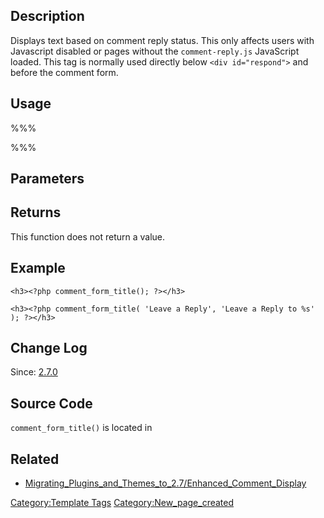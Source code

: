 {{Languages|
{{en|Function_Reference/comment_form_title}}
{{ja|テンプレートタグ/comment_form_title}}
}}

== Description ==

Displays text based on comment reply status. This only affects users with Javascript disabled or pages without the <code>comment-reply.js</code> JavaScript loaded. This tag is normally used directly below <code>&lt;div id="respond"&gt;</code> and before the comment form.

== Usage ==

%%% <?php comment_form_title( $noreplytext, $replytext, $linktoparent ); ?> %%%

== Parameters ==

{{Parameter|$noreplytext|string|Text to display when not replying to a comment.|Optional|'Leave a Reply'}}

{{Parameter|$replytext|string|Text to display when replying to a comment. Accepts "%s" for the author of the comment being replied to.|Optional|'Leave a Reply to %s'}}

{{Parameter|$linktoparent|boolean|Boolean to control making the author's name a link to their comment.|Optional|TRUE}}

== Returns ==
This function does not return a value.

== Example ==

<pre><h3><?php comment_form_title(); ?></h3></pre>
<pre><h3><?php comment_form_title( 'Leave a Reply', 'Leave a Reply to %s' ); ?></h3></pre>

== Change Log ==

Since: [[Version 2.7|2.7.0]]

== Source Code ==

<code>comment_form_title()</code> is located in {{Trac|wp-includes/comment-template.php}}

== Related ==
* [[Migrating_Plugins_and_Themes_to_2.7/Enhanced_Comment_Display]]

{{Tag Comments Tags}}

{{Tag Footer}}

[[Category:Template Tags]]

{{Copyedit}}

[[Category:New_page_created]]